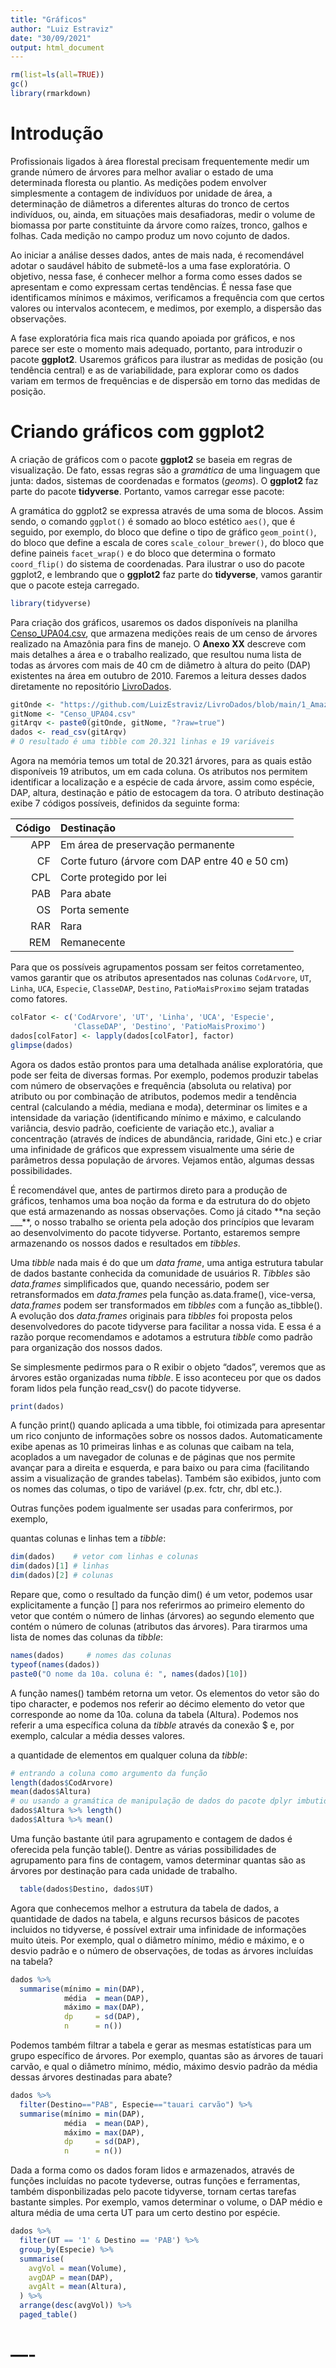 ```yaml
---
title: "Gráficos"
author: "Luiz Estraviz"
date: "30/09/2021"
output: html_document
---
```

```r
rm(list=ls(all=TRUE))
gc()
library(rmarkdown)
```

# Introdução
Profissionais ligados à área florestal precisam frequentemente medir um grande número de árvores para melhor avaliar o estado de uma determinada floresta ou plantio. As medições podem envolver simplesmente a contagem de indivíduos por unidade de área, a determinação de diâmetros a diferentes alturas do tronco de certos indivíduos, ou, ainda, em situações mais desafiadoras, medir o volume de biomassa por parte constituinte da árvore como raízes, tronco, galhos e folhas. Cada medição no campo produz um novo cojunto de dados.

Ao iniciar a análise desses dados, antes de mais nada, é recomendável adotar o saudável hábito de submetê-los a uma fase exploratória. O objetivo, nessa fase, é conhecer melhor a forma como esses dados se apresentam e como expressam certas tendências. É nessa fase que identificamos mínimos e máximos, verificamos a frequência com que certos valores ou intervalos acontecem, e medimos, por exemplo, a dispersão das observações.

A fase exploratória fica mais rica quando apoiada por gráficos, e nos parece ser este o momento mais adequado, portanto, para introduzir o pacote **ggplot2**. Usaremos gráficos para ilustrar as medidas de posição (ou tendência central) e as de variabilidade, para explorar como os dados variam em termos de frequências e de dispersão em torno das medidas de posição.


# Criando gráficos com ggplot2

A criação de gráficos com o pacote **ggplot2** se baseia em regras de visualização. De fato, essas regras são a *gramática* de uma linguagem que junta: dados, sistemas de coordenadas e formatos (*geoms*). O **ggplot2** faz parte do pacote **tidyverse**. Portanto, vamos carregar esse pacote:

A gramática do ggplot2 se expressa através de uma soma de blocos. Assim sendo, o comando `ggplot()` é somado ao bloco estético `aes()`, que é seguido, por exemplo, do bloco que define o tipo de gráfico `geom_point()`, do bloco que define a escala de cores `scale_colour_brewer()`, do bloco que define paineis `facet_wrap()` e do bloco que determina o formato `coord_flip()` do sistema de coordenadas. Para ilustrar o uso do pacote ggplot2, e lembrando que o **ggplot2** faz parte do **tidyverse**, vamos garantir que o pacote esteja carregado.

```r
library(tidyverse)
```

Para criação dos gráficos, usaremos os dados disponíveis na planilha [Censo_UPA04.csv](https://github.com/LuizEstraviz/LivroDados/tree/main/1_Amazonia), que armazena medições reais de um censo de árvores realizado na Amazônia para fins de manejo. O **Anexo XX** descreve com mais detalhes a área e o trabalho realizado, que resultou numa lista de todas as árvores com mais de 40 cm de diâmetro à altura do peito (DAP) existentes na área em outubro de 2010. Faremos a leitura desses dados diretamente no repositório [LivroDados](https://github.com/LuizEstraviz/LivroDados).

```r
gitOnde <- "https://github.com/LuizEstraviz/LivroDados/blob/main/1_Amazonia/"
gitNome <- "Censo_UPA04.csv"
gitArqv <- paste0(gitOnde, gitNome, "?raw=true")
dados <- read_csv(gitArqv)
# O resultado é uma tibble com 20.321 linhas e 19 variáveis
```

Agora na memória temos um total de 20.321 árvores, para as quais estão disponíveis 19 atributos, um em cada coluna. Os atributos nos permitem identificar a localização e a espécie de cada árvore, assim como espécie, DAP, altura, destinação e pátio de estocagem da tora. O atributo destinação exibe 7 códigos possíveis, definidos da seguinte forma:

| Código |Destinação                                     |
|-------:|:----------------------------------------------|
| APP    |Em área de preservação permanente              |
| CF     |Corte futuro (árvore com DAP entre 40 e 50 cm) |
| CPL    |Corte protegido por lei                        |
| PAB    |Para abate                                     |
| OS     |Porta semente                                  |
| RAR    |Rara                                           |
| REM    |Remanecente                                    |

Para que os possíveis agrupamentos possam ser feitos corretamenteo, vamos garantir que os atributos apresentados nas colunas `CodArvore`, `UT`, `Linha`, `UCA`, `Especie`, `ClasseDAP`, `Destino`, `PatioMaisProximo` sejam tratadas como fatores.

```r
colFator <- c('CodArvore', 'UT', 'Linha', 'UCA', 'Especie', 
              'ClasseDAP', 'Destino', 'PatioMaisProximo')
dados[colFator] <- lapply(dados[colFator], factor)
glimpse(dados)
```

Agora os dados estão prontos para uma detalhada análise exploratória, que pode ser feita de diversas formas. Por exemplo, podemos produzir tabelas com número de observações e frequência (absoluta ou relativa) por atributo ou por combinação de atributos, podemos medir a tendência central (calculando a média, mediana e moda), determinar os limites e a intensidade da variação  (identificando mínimo e máximo, e calculando variância, desvio padrão, coeficiente de variação etc.), avaliar a concentração (através de índices de abundância, raridade, Gini etc.) e criar uma infinidade de gráficos que expressem visualmente uma série de parâmetros dessa população de árvores. Vejamos então, algumas dessas possibilidades.

É recomendável que, antes de partirmos direto para a produção de gráficos, tenhamos uma boa noção da forma e da estrutura do do objeto que está armazenando as nossas observações. Como já citado **na seção ___**, o nosso trabalho se orienta pela adoção dos princípios que levaram ao desenvolvimento do pacote tidyverse. Portanto, estaremos sempre armazenando os nossos dados e resultados em *tibbles*.

Uma *tibble* nada mais é do que um *data frame*, uma antiga estrutura tabular de dados bastante conhecida da comunidade de usuários R. *Tibbles* são *data.frames* simplificados que, quando necessário, podem ser retransformados em *data.frames* pela função as.data.frame(), vice-versa, *data.frames* podem ser transformados em *tibbles* com a função as_tibble(). A evolução dos *data.frames* originais para *tibbles* foi proposta pelos desenvolvedores do pacote tidyverse para facilitar a nossa vida. E essa é a razão porque recomendamos e adotamos a estrutura *tibble* como padrão para organização dos nossos dados.

Se simplesmente pedirmos para o R exibir o objeto "dados", veremos que as árvores estão organizadas numa *tibble*. E isso aconteceu por que os dados foram lidos pela função read_csv() do pacote tidyverse.

```r
print(dados)
```


A função print() quando aplicada a uma tibble, foi otimizada para apresentar um rico conjunto de informações sobre os nossos dados. Automaticamente exibe apenas as 10 primeiras linhas e as colunas que caibam na tela, acoplados a um navegador de colunas e de páginas que nos permite avançar para a direita e esquerda, e para baixo ou para cima (facilitando assim a visualização de grandes tabelas). Também são exibidos, junto com os nomes das columas, o tipo de variável (p.ex. fctr, chr, dbl etc.).

Outras funções podem igualmente ser usadas para conferirmos, por exemplo, 

quantas colunas e linhas tem a *tibble*:
```r
dim(dados)    # vetor com linhas e colunas
dim(dados)[1] # linhas
dim(dados)[2] # colunas
```

Repare que, como o resultado da função dim() é um vetor, podemos usar explicitamente a função [] para nos referirmos ao primeiro elemento do vetor  que contém o número de linhas (árvores) ao segundo elemento que contém o número de colunas (atributos das árvores). Para tirarmos uma lista de nomes das colunas da *tibble*:

```r
names(dados)     # nomes das colunas
typeof(names(dados))
paste0("O nome da 10a. coluna é: ", names(dados)[10])
```

A função names() também retorna um vetor. Os elementos do vetor são do tipo character, e podemos nos referir ao décimo elemento do vetor que corresponde ao nome da 10a. coluna da tabela (Altura). Podemos nos referir a uma específica coluna da *tibble* através da conexão $ e, por exemplo, calcular a média desses valores.

a quantidade de elementos em qualquer coluna da *tibble*:
```r
# entrando a coluna como argumento da função
length(dados$CodArvore)
mean(dados$Altura)
# ou usando a gramática de manipulação de dados do pacote dplyr imbutido no tidyverse
dados$Altura %>% length()
dados$Altura %>% mean()
```

Uma função bastante útil para agrupamento e contagem de dados é oferecida pela função table(). Dentre as várias possibilidades de agrupamento para fins de contagem, vamos determinar quantas são as árvores por destinação para cada unidade de trabalho.

```r
  table(dados$Destino, dados$UT)
```

Agora que conhecemos melhor a estrutura da tabela de dados, a quantidade de dados na tabela, e alguns recursos básicos de pacotes incluidos no tidyverse, é possível extrair uma infinidade de informações muito úteis. Por exemplo, qual o diâmetro mínimo, médio e máximo, e o desvio padrão e o número de observações, de todas as árvores incluídas na tabela?

```r
dados %>%
  summarise(mínimo = min(DAP),
            média  = mean(DAP),
            máximo = max(DAP),
            dp     = sd(DAP),
            n      = n())
```

Podemos também filtrar a tabela e gerar as mesmas estatísticas para um grupo específico de árvores. Por exemplo, quantas são as árvores de tauari carvão, e qual o diâmetro mínimo, médio, máximo desvio padrão da média dessas árvores destinadas para abate?

```r
dados %>%
  filter(Destino=="PAB", Especie=="tauari carvão") %>%
  summarise(mínimo = min(DAP),
            média  = mean(DAP),
            máximo = max(DAP),
            dp     = sd(DAP),
            n      = n())
```

Dada a forma como os dados foram lidos e armazenados, através de funções incluídas no pacote tydeverse, outras funções e ferramentas, também disponbilizadas pelo pacote tidyverse, tornam certas tarefas bastante simples. Por exemplo, vamos determinar o volume, o DAP médio e altura média de uma certa UT para um certo destino por espécie.

```r
dados %>%
  filter(UT == '1' & Destino == 'PAB') %>%
  group_by(Especie) %>% 
  summarise(
    avgVol = mean(Volume),
    avgDAP = mean(DAP),
    avgAlt = mean(Altura),
  ) %>%
  arrange(desc(avgVol)) %>%
  paged_table()
```

# ----